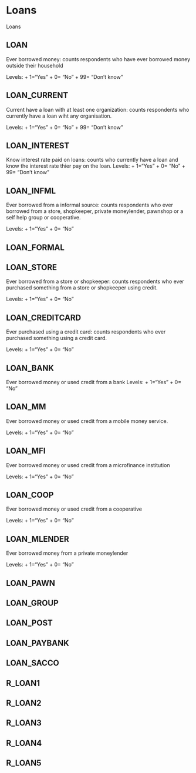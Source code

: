 # Loans

Loans

## LOAN
Ever borrowed money: counts respondents who have ever borrowed money outside their household

Levels: 
+ 1="Yes"
+ 0= "No"
+ 99= "Don't know"

## LOAN_CURRENT
Current have a loan with at least one organization: counts respondents who currently have a loan wiht any organisation. 

Levels: 
+ 1="Yes"
+ 0= "No"
+ 99= "Don't know"

## LOAN_INTEREST
Know interest rate paid on loans: counts who currently have a loan and know the interest rate thier pay on the loan.
Levels: 
+ 1="Yes"
+ 0= "No"
+ 99= "Don't know"

## LOAN_INFML
Ever borrowed from a informal source: counts respondents who ever borrowed from a store, shopkeeper, private moneylender, pawnshop or a self help group or cooperative.

Levels: 
+ 1="Yes"
+ 0= "No"

## LOAN_FORMAL

## LOAN_STORE
Ever borrowed from a store or shopkeeper: counts respondents who ever purchased something from a store or shopkeeper using credit. 

Levels: 
+ 1="Yes"
+ 0= "No"

## LOAN_CREDITCARD
Ever purchased using a credit card: counts respondents who ever purchased something using a credit card.

Levels: 
+ 1="Yes"
+ 0= "No"

## LOAN_BANK
Ever borrowed money or used credit from a bank
Levels: 
+ 1="Yes"
+ 0= "No"

## LOAN_MM
Ever borrowed money or used credit from a mobile money service.

Levels: 
+ 1="Yes"
+ 0= "No"

## LOAN_MFI
Ever borrowed money or used credit from a microfinance institution

Levels: 
+ 1="Yes"
+ 0= "No"

## LOAN_COOP
Ever borrowed money or used credit from a cooperative

Levels: 
+ 1="Yes"
+ 0= "No"

## LOAN_MLENDER
Ever borrowed money from a private moneylender

Levels: 
+ 1="Yes"
+ 0= "No"

## LOAN_PAWN
## LOAN_GROUP
## LOAN_POST
## LOAN_PAYBANK
## LOAN_SACCO
## R_LOAN1
## R_LOAN2
## R_LOAN3
## R_LOAN4
## R_LOAN5

